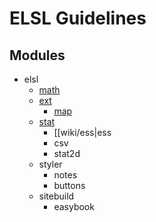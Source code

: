 = ELSL Guidelines =
== Modules ==
* elsl
** [[wiki/math|math]]
** [[wiki/ext|ext]]
*** [[wiki/map|map]]
** [[wiki/stat|stat]]
*** [[wiki/ess|ess
*** csv
*** stat2d
** styler
*** notes
*** buttons
** sitebuild
*** easybook
